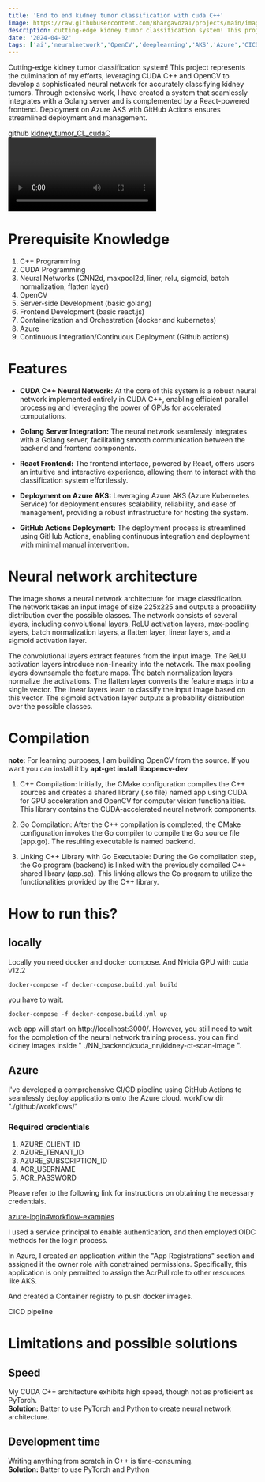 ```yaml
---
title: 'End to end kidney tumor classification with cuda C++'
image: https://raw.githubusercontent.com/Bhargavoza1/projects/main/images/cuda_cnn/title.png
description: cutting-edge kidney tumor classification system! This project represents the culmination of my efforts...
date: '2024-04-02'
tags: ['ai','neuralnetwork','OpenCV','deeplearning','AKS','Azure','CICD','githubactions','CUDA','C++','Golang','React.js','project']
---
```


Cutting-edge kidney tumor classification system! This project represents the culmination of my efforts, 
leveraging CUDA C++ and OpenCV to develop a sophisticated neural network for accurately classifying kidney tumors. 
Through extensive work, I have created a system that seamlessly integrates with a Golang server and is complemented by a React-powered frontend. 
Deployment on Azure AKS with GitHub Actions ensures streamlined deployment and management.

github [kidney_tumor_CL_cudaC](https://github.com/Bhargavoza1/kidney_tumor_CL_cudaC)
<Video id="EOlm8V3Ajgo" />  
\

# Prerequisite Knowledge

1. C++ Programming
2. CUDA Programming
3. Neural Networks (CNN2d, maxpool2d, liner, relu, sigmoid, batch normalization, flatten layer)
4. OpenCV
5. Server-side Development (basic golang)
6. Frontend Development (basic react.js)
7. Containerization and Orchestration (docker and kubernetes)
8. Azure
9. Continuous Integration/Continuous Deployment (Github actions)

# Features

- **CUDA C++ Neural Network:** At the core of this system is a robust neural network implemented entirely in CUDA C++, enabling efficient parallel processing and leveraging the power of GPUs for accelerated computations.

- **Golang Server Integration:** The neural network seamlessly integrates with a Golang server, facilitating smooth communication between the backend and frontend components.

- **React Frontend:** The frontend interface, powered by React, offers users an intuitive and interactive experience, allowing them to interact with the classification system effortlessly.

- **Deployment on Azure AKS:** Leveraging Azure AKS (Azure Kubernetes Service) for deployment ensures scalability, reliability, and ease of management, providing a robust infrastructure for hosting the system.

- **GitHub Actions Deployment:** The deployment process is streamlined using GitHub Actions, enabling continuous integration and deployment with minimal manual intervention.

# Neural network architecture
<CustomImage src="https://raw.githubusercontent.com/Bhargavoza1/projects/main/images/cuda_cnn/image_classification.png"  alt=""  width={512} height={895} />

The image shows a neural network architecture for image classification. The network takes an input image of size 225x225 and outputs a probability distribution over the possible classes. 
The network consists of several layers, including convolutional layers, ReLU activation layers, max-pooling layers, batch normalization layers, a flatten layer, linear layers, and a sigmoid activation layer.

The convolutional layers extract features from the input image. The ReLU activation layers introduce non-linearity into the network. The max pooling layers downsample the feature maps. 
The batch normalization layers normalize the activations. The flatten layer converts the feature maps into a single vector. The linear layers learn to classify the input image based on this vector. 
The sigmoid activation layer outputs a probability distribution over the possible classes.

# Compilation
<CustomImage src="https://raw.githubusercontent.com/Bhargavoza1/projects/main/images/cuda_cnn/compilation_flow.png"  alt=""  width={550} height={628} />

**note**: For learning purposes, I am building OpenCV from the source. If you want you can install  it by **apt-get install libopencv-dev**

1. C++ Compilation: Initially, the CMake configuration compiles the C++ sources and creates a shared library (.so file) named app using CUDA for GPU acceleration and OpenCV for computer vision functionalities. This library contains the CUDA-accelerated neural network components.

2. Go Compilation: After the C++ compilation is completed, the CMake configuration invokes the Go compiler to compile the Go source file (app.go). The resulting executable is named backend.

3. Linking C++ Library with Go Executable: During the Go compilation step, the Go program (backend) is linked with the previously compiled C++ shared library (app.so). This linking allows the Go program to utilize the functionalities provided by the C++ library.


# How to run this?

## locally 
Locally you need docker and docker compose. And Nvidia GPU with cuda v12.2

```
docker-compose -f docker-compose.build.yml build
```
you have to wait.

```
docker-compose -f docker-compose.build.yml up
```

web app will start on http://localhost:3000/. However, you still need to wait for the completion of the neural network training process.
you can find kidney images inside " ./NN_backend/cuda_nn/kidney-ct-scan-image ".

## Azure
I've developed a comprehensive CI/CD pipeline using GitHub Actions to seamlessly deploy applications onto the Azure cloud.
workflow dir "./github/workflows/"

### Required credentials
1. AZURE_CLIENT_ID
2. AZURE_TENANT_ID
3. AZURE_SUBSCRIPTION_ID
4. ACR_USERNAME
5. ACR_PASSWORD

Please refer to the following link for instructions on obtaining the necessary credentials. 

[azure-login#workflow-examples](https://github.com/marketplace/actions/azure-login#workflow-examples)

I used a service principal to enable authentication, and then employed OIDC methods for the login process.

In Azure, I created an application within the "App Registrations" section and assigned it the owner role with constrained permissions. Specifically, this application is only permitted to assign the AcrPull role to other resources like AKS.

And created a Container registry to push docker images. 

CICD pipeline 

<CustomImage src="https://raw.githubusercontent.com/Bhargavoza1/projects/main/images/cuda_cnn/cicd.png"  alt=""  width={960} height={540} />


# Limitations and possible solutions

## Speed 
My CUDA C++ architecture exhibits high speed, though not as proficient as PyTorch.  \
**Solution:** Batter to use PyTorch and Python to create neural network architecture.

## Development time
Writing anything from scratch in C++ is time-consuming.  \
**Solution:** Batter to use PyTorch and Python

